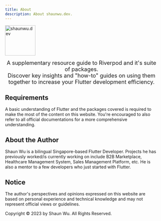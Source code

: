 ```yaml
---
title: About
description: About shaunwu.dev.
---
```

<Image
  src="/assets/symbol.png"
  alt="shaunwu.dev"
  height="100"
/>

<center><font size = "4">A supplementary resource guide to Riverpod and it's suite of packages.</font></center>

<center><font size = "4">Discover key insights and "how-to" guides on using them together to increase your Flutter development efficiency.</font></center>

## Requirements
A basic understanding of Flutter and the packages covered is required to make the most of the content on this website. You're encouraged to also refer to all official documentations for a more comprehensive understanding.

## About the Author
Shaun Wu is a bilingual Singapore-based Flutter Developer. Projects he has previously worked/is currently working on include B2B Marketplace, Healthcare Management System, Sales Management Platform, etc. He is also a mentor to a few developers who just started with Flutter.

## Notice
The author's perspectives and opinions expressed on this website are based on personal experience and technical knowledge and may not represent official views or guidelines.

Copyright &copy; 2023 by Shaun Wu. All Rights Reserved.
